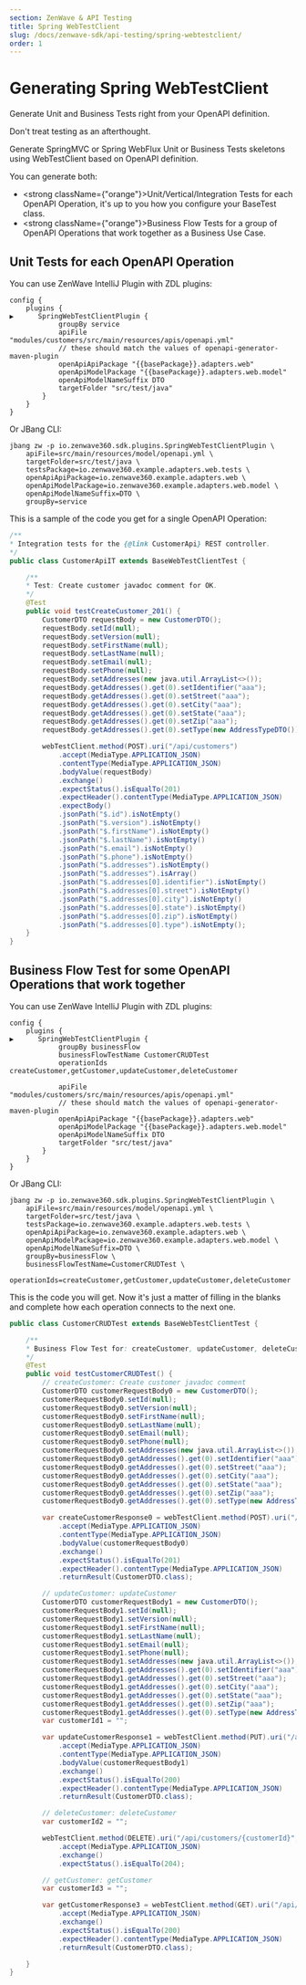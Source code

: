 ```yaml
---
section: ZenWave & API Testing
title: Spring WebTestClient
slug: /docs/zenwave-sdk/api-testing/spring-webtestclient/
order: 1
---
```


# Generating Spring WebTestClient
Generate Unit and Business Tests right from your OpenAPI definition.


Don't treat testing as an afterthought.

Generate SpringMVC or Spring WebFlux Unit or Business Tests skeletons using WebTestClient based on OpenAPI definition.

You can generate both:

- <strong className={"orange"}>Unit/Vertical/Integration Tests</strong> for each OpenAPI Operation, it's up to you how you configure your BaseTest class.
- <strong className={"orange"}>Business Flow Tests</strong> for a group of OpenAPI Operations that work together as a Business Use Case.

## Unit Tests for each OpenAPI Operation

You can use ZenWave IntelliJ Plugin with ZDL plugins:

```zdl
config {
    plugins {
▶️      SpringWebTestClientPlugin {
            groupBy service
            apiFile "modules/customers/src/main/resources/apis/openapi.yml"
            // these should match the values of openapi-generator-maven-plugin
            openApiApiPackage "{{basePackage}}.adapters.web"
            openApiModelPackage "{{basePackage}}.adapters.web.model"
            openApiModelNameSuffix DTO
            targetFolder "src/test/java"
        }
    }
}
```

Or JBang CLI:

```shell
jbang zw -p io.zenwave360.sdk.plugins.SpringWebTestClientPlugin \
    apiFile=src/main/resources/model/openapi.yml \
    targetFolder=src/test/java \
    testsPackage=io.zenwave360.example.adapters.web.tests \
    openApiApiPackage=io.zenwave360.example.adapters.web \
    openApiModelPackage=io.zenwave360.example.adapters.web.model \
    openApiModelNameSuffix=DTO \
    groupBy=service
```
This is a sample of the code you get for a single OpenAPI Operation:

```java
/**
* Integration tests for the {@link CustomerApi} REST controller.
*/
public class CustomerApiIT extends BaseWebTestClientTest {

    /**
    * Test: Create customer javadoc comment for OK.
    */
    @Test
    public void testCreateCustomer_201() {
        CustomerDTO requestBody = new CustomerDTO();
        requestBody.setId(null);
        requestBody.setVersion(null);
        requestBody.setFirstName(null);
        requestBody.setLastName(null);
        requestBody.setEmail(null);
        requestBody.setPhone(null);
        requestBody.setAddresses(new java.util.ArrayList<>());
        requestBody.getAddresses().get(0).setIdentifier("aaa");
        requestBody.getAddresses().get(0).setStreet("aaa");
        requestBody.getAddresses().get(0).setCity("aaa");
        requestBody.getAddresses().get(0).setState("aaa");
        requestBody.getAddresses().get(0).setZip("aaa");
        requestBody.getAddresses().get(0).setType(new AddressTypeDTO());

        webTestClient.method(POST).uri("/api/customers")
            .accept(MediaType.APPLICATION_JSON)
            .contentType(MediaType.APPLICATION_JSON)
            .bodyValue(requestBody)
            .exchange()
            .expectStatus().isEqualTo(201)
            .expectHeader().contentType(MediaType.APPLICATION_JSON)
            .expectBody()
            .jsonPath("$.id").isNotEmpty()
            .jsonPath("$.version").isNotEmpty()
            .jsonPath("$.firstName").isNotEmpty()
            .jsonPath("$.lastName").isNotEmpty()
            .jsonPath("$.email").isNotEmpty()
            .jsonPath("$.phone").isNotEmpty()
            .jsonPath("$.addresses").isNotEmpty()
            .jsonPath("$.addresses").isArray()
            .jsonPath("$.addresses[0].identifier").isNotEmpty()
            .jsonPath("$.addresses[0].street").isNotEmpty()
            .jsonPath("$.addresses[0].city").isNotEmpty()
            .jsonPath("$.addresses[0].state").isNotEmpty()
            .jsonPath("$.addresses[0].zip").isNotEmpty()
            .jsonPath("$.addresses[0].type").isNotEmpty();
    }
}
```

## Business Flow Test for some OpenAPI Operations that work together

You can use ZenWave IntelliJ Plugin with ZDL plugins:

```zdl
config {
    plugins {
▶️      SpringWebTestClientPlugin {
            groupBy businessFlow
            businessFlowTestName CustomerCRUDTest
            operationIds createCustomer,getCustomer,updateCustomer,deleteCustomer

            apiFile "modules/customers/src/main/resources/apis/openapi.yml"
            // these should match the values of openapi-generator-maven-plugin
            openApiApiPackage "{{basePackage}}.adapters.web"
            openApiModelPackage "{{basePackage}}.adapters.web.model"
            openApiModelNameSuffix DTO
            targetFolder "src/test/java"
        }
    }
}
```

Or JBang CLI:

```shell
jbang zw -p io.zenwave360.sdk.plugins.SpringWebTestClientPlugin \
    apiFile=src/main/resources/model/openapi.yml \
    targetFolder=src/test/java \
    testsPackage=io.zenwave360.example.adapters.web.tests \
    openApiApiPackage=io.zenwave360.example.adapters.web \
    openApiModelPackage=io.zenwave360.example.adapters.web.model \
    openApiModelNameSuffix=DTO \
    groupBy=businessFlow \
    businessFlowTestName=CustomerCRUDTest \
    operationIds=createCustomer,getCustomer,updateCustomer,deleteCustomer
```

This is the code you will get. Now it's just a matter of filling in the blanks and complete how each operation connects to the next one.

```java
public class CustomerCRUDTest extends BaseWebTestClientTest {

    /**
    * Business Flow Test for: createCustomer, updateCustomer, deleteCustomer, getCustomer.
    */
    @Test
    public void testCustomerCRUDTest() {
        // createCustomer: Create customer javadoc comment
        CustomerDTO customerRequestBody0 = new CustomerDTO();
        customerRequestBody0.setId(null);
        customerRequestBody0.setVersion(null);
        customerRequestBody0.setFirstName(null);
        customerRequestBody0.setLastName(null);
        customerRequestBody0.setEmail(null);
        customerRequestBody0.setPhone(null);
        customerRequestBody0.setAddresses(new java.util.ArrayList<>());
        customerRequestBody0.getAddresses().get(0).setIdentifier("aaa");
        customerRequestBody0.getAddresses().get(0).setStreet("aaa");
        customerRequestBody0.getAddresses().get(0).setCity("aaa");
        customerRequestBody0.getAddresses().get(0).setState("aaa");
        customerRequestBody0.getAddresses().get(0).setZip("aaa");
        customerRequestBody0.getAddresses().get(0).setType(new AddressTypeDTO());

        var createCustomerResponse0 = webTestClient.method(POST).uri("/api/customers")
            .accept(MediaType.APPLICATION_JSON)
            .contentType(MediaType.APPLICATION_JSON)
            .bodyValue(customerRequestBody0)
            .exchange()
            .expectStatus().isEqualTo(201)
            .expectHeader().contentType(MediaType.APPLICATION_JSON)
            .returnResult(CustomerDTO.class);

        // updateCustomer: updateCustomer
        CustomerDTO customerRequestBody1 = new CustomerDTO();
        customerRequestBody1.setId(null);
        customerRequestBody1.setVersion(null);
        customerRequestBody1.setFirstName(null);
        customerRequestBody1.setLastName(null);
        customerRequestBody1.setEmail(null);
        customerRequestBody1.setPhone(null);
        customerRequestBody1.setAddresses(new java.util.ArrayList<>());
        customerRequestBody1.getAddresses().get(0).setIdentifier("aaa");
        customerRequestBody1.getAddresses().get(0).setStreet("aaa");
        customerRequestBody1.getAddresses().get(0).setCity("aaa");
        customerRequestBody1.getAddresses().get(0).setState("aaa");
        customerRequestBody1.getAddresses().get(0).setZip("aaa");
        customerRequestBody1.getAddresses().get(0).setType(new AddressTypeDTO());
        var customerId1 = "";

        var updateCustomerResponse1 = webTestClient.method(PUT).uri("/api/customers/{customerId}", customerId1)
            .accept(MediaType.APPLICATION_JSON)
            .contentType(MediaType.APPLICATION_JSON)
            .bodyValue(customerRequestBody1)
            .exchange()
            .expectStatus().isEqualTo(200)
            .expectHeader().contentType(MediaType.APPLICATION_JSON)
            .returnResult(CustomerDTO.class);

        // deleteCustomer: deleteCustomer
        var customerId2 = "";

        webTestClient.method(DELETE).uri("/api/customers/{customerId}", customerId2)
            .accept(MediaType.APPLICATION_JSON)
            .exchange()
            .expectStatus().isEqualTo(204);

        // getCustomer: getCustomer
        var customerId3 = "";

        var getCustomerResponse3 = webTestClient.method(GET).uri("/api/customers/{customerId}", customerId3)
            .accept(MediaType.APPLICATION_JSON)
            .exchange()
            .expectStatus().isEqualTo(200)
            .expectHeader().contentType(MediaType.APPLICATION_JSON)
            .returnResult(CustomerDTO.class);

    }
}
```
